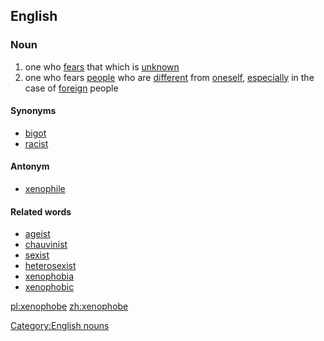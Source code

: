 ==English==

===Noun===
{{en-noun-reg}}
# one who [[fear]]s that which is [[unknown]]
# one who fears [[people]] who are [[different]] from [[oneself]], [[especially]] in the case of [[foreign]] people

====Synonyms====
*[[bigot]]
*[[racist]]

====Antonym====
*[[xenophile]]

====Related words====
*[[ageist]]
*[[chauvinist]]
*[[sexist]]
*[[heterosexist]]
*[[xenophobia]]
*[[xenophobic]]

[[Category:English nouns]]

[[pl:xenophobe]]
[[zh:xenophobe]]